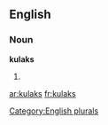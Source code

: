 
==English==

===Noun===
'''kulaks'''

# {{plural of|[[kulak]]}}

[[Category:English plurals]]

[[ar:kulaks]]
[[fr:kulaks]]